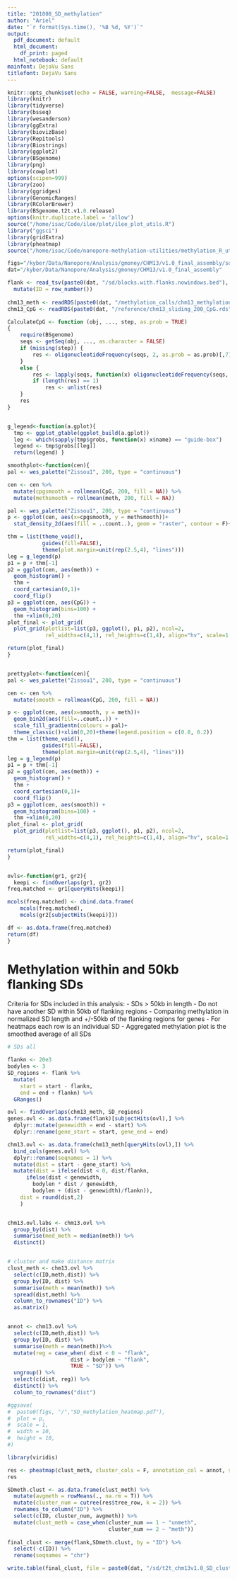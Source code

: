 ```yaml
---
title: "201008_SD_methylation"
author: "Ariel"
date: "`r format(Sys.time(), '%B %d, %Y')`"
output:
  pdf_document: default
  html_document:
    df_print: paged
  html_notebook: default
mainfont: DejaVu Sans
titlefont: DejaVu Sans
---
```


```r
knitr::opts_chunk$set(echo = FALSE, warning=FALSE,  message=FALSE)
library(knitr)
library(tidyverse)
library(bsseq)
library(wesanderson)
library(ggExtra)
library(biovizBase)
library(Repitools)
library(Biostrings)
library(ggplot2)
library(BSgenome)
library(png)
library(cowplot)
options(scipen=999)
library(zoo)
library(ggridges)
library(GenomicRanges)
library(RColorBrewer)
library(BSgenome.t2t.v1.0.release)
options(knitr.duplicate.label = 'allow')
source("/home/isac/Code/ilee/plot/ilee_plot_utils.R")
library("ggsci")
library(gridExtra) 
library(pheatmap)
source("/home/isac/Code/nanopore-methylation-utilities/methylation_R_utils.R")
```

```r
figs="/kyber/Data/Nanopore/Analysis/gmoney/CHM13/v1.0_final_assembly/sd/figures"
dat="/kyber/Data/Nanopore/Analysis/gmoney/CHM13/v1.0_final_assembly"

flank <- read_tsv(paste0(dat, "/sd/blocks.with.flanks.nowindows.bed"), col_names = c("seqnames", "start", "end")) %>%
  mutate(ID = row_number())
  
chm13_meth <- readRDS(paste0(dat, "/methylation_calls/chm13_methylation_50kb.rds"))
chm13_CpG <- readRDS(paste0(dat, "/reference/chm13_sliding_200_CpG.rds"))
```


```r
CalculateCpG <- function (obj, ..., step, as.prob = TRUE) 
{
    require(BSgenome)
    seqs <- getSeq(obj, ..., as.character = FALSE)
    if (missing(step)) {
        res <- oligonucleotideFrequency(seqs, 2, as.prob = as.prob)[,7]
    }
    else {
        res <- lapply(seqs, function(x) oligonucleotideFrequency(seqs, 2, step = step, as.prob = as.prob)[,7])
        if (length(res) == 1) 
            res <- unlist(res)
    }
    res
}


g_legend<-function(a.gplot){
  tmp <- ggplot_gtable(ggplot_build(a.gplot))
  leg <- which(sapply(tmp$grobs, function(x) x$name) == "guide-box")
  legend <- tmp$grobs[[leg]]
  return(legend) }

smoothplot<-function(cen){
pal <- wes_palette("Zissou1", 200, type = "continuous")

cen <- cen %>%
  mutate(cpgsmooth = rollmean(CpG, 200, fill = NA)) %>%
  mutate(methsmooth = rollmean(meth, 200, fill = NA))

pal <- wes_palette("Zissou1", 200, type = "continuous")
p <- ggplot(cen, aes(x=cpgsmooth, y = methsmooth))+
  stat_density_2d(aes(fill = ..count..), geom = "raster", contour = F)+scale_fill_gradientn(colours = pal)+geom_density_2d(color = "black", linetype = "dotted")+xlim(0,20)+theme(legend.position = c(0.8, 0.2))+theme_classic()+ylim(0,1)

thm = list(theme_void(),
           guides(fill=FALSE),
           theme(plot.margin=unit(rep(2.5,4), "lines")))
leg = g_legend(p)
p1 = p + thm[-1]
p2 = ggplot(cen, aes(meth)) +
  geom_histogram() +
  thm +
  coord_cartesian(0,1)+
  coord_flip()
p3 = ggplot(cen, aes(CpG)) +
  geom_histogram(bins=100) + 
  thm +xlim(0,20)
plot_final <- plot_grid(
  plot_grid(plotlist=list(p3, ggplot(), p1, p2), ncol=2, 
            rel_widths=c(4,1), rel_heights=c(1,4), align="hv", scale=1.1),leg, rel_widths=c(5,1))

return(plot_final)
}


prettyplot<-function(cen){
pal <- wes_palette("Zissou1", 200, type = "continuous")

cen <- cen %>%
  mutate(smooth = rollmean(CpG, 200, fill = NA))

p <- ggplot(cen, aes(x=smooth, y = meth))+
  geom_bin2d(aes(fill=..count..)) +
  scale_fill_gradientn(colours = pal)+
  theme_classic()+xlim(0,20)+theme(legend.position = c(0.8, 0.2))
thm = list(theme_void(),
           guides(fill=FALSE),
           theme(plot.margin=unit(rep(2.5,4), "lines")))
leg = g_legend(p)
p1 = p + thm[-1]
p2 = ggplot(cen, aes(meth)) +
  geom_histogram() +
  thm +
  coord_cartesian(0,1)+
  coord_flip()
p3 = ggplot(cen, aes(smooth)) +
  geom_histogram(bins=100) + 
  thm +xlim(0,20)
plot_final <- plot_grid(
  plot_grid(plotlist=list(p3, ggplot(), p1, p2), ncol=2, 
            rel_widths=c(4,1), rel_heights=c(1,4), align="hv", scale=1.1),leg, rel_widths=c(5,1))

return(plot_final)
}


ovls<-function(gr1, gr2){
  keepi <- findOverlaps(gr1, gr2)
freq.matched <- gr1[queryHits(keepi)]

mcols(freq.matched) <- cbind.data.frame(
    mcols(freq.matched),
    mcols(gr2[subjectHits(keepi)]))

df <- as.data.frame(freq.matched)
return(df)
}

```

# Methylation within and 50kb flanking SDs 
Criteria for SDs included in this analysis:
- SDs > 50kb in length 
- Do not have another SD within 50kb of flanking regions 
- Comparing methylation in normalized SD length and +/-50kb of the flanking regions for genes 
- For heatmaps each row is an individual SD 
- Aggregated methylation plot is the smoothed average of all SDs
```r

# SDs all 

flankn <- 20e3
bodylen <- 3
SD_regions <- flank %>%
  mutate(
    start = start - flankn,
    end = end + flankn) %>%
  GRanges()

ovl <- findOverlaps(chm13_meth, SD_regions)
genes.ovl <- as.data.frame(flank)[subjectHits(ovl),] %>%
  dplyr::mutate(genewidth = end - start) %>%
  dplyr::rename(gene_start = start, gene_end = end) 

chm13.ovl <- as.data.frame(chm13_meth[queryHits(ovl),]) %>%
  bind_cols(genes.ovl) %>%
  dplyr::rename(seqnames = 1) %>%
  mutate(dist = start - gene_start) %>%
  mutate(dist = ifelse(dist < 0, dist/flankn,
      ifelse(dist < genewidth,
        bodylen * dist / genewidth,
        bodylen + (dist - genewidth)/flankn)), 
    dist = round(dist,2)
    )


chm13.ovl.labs <- chm13.ovl %>%
  group_by(dist) %>%
  summarise(med_meth = median(meth)) %>%
  distinct()


# cluster and make distance matrix
clust_meth <- chm13.ovl %>% 
  select(c(ID,meth,dist)) %>%
  group_by(ID, dist) %>%
  summarise(meth = mean(meth)) %>%
  spread(dist,meth) %>%
  column_to_rownames("ID") %>%
  as.matrix() 


annot <- chm13.ovl %>% 
  select(c(ID,meth,dist)) %>%
  group_by(ID, dist) %>%
  summarise(meth = mean(meth))%>%
  mutate(reg = case_when( dist < 0 ~ "flank", 
                    dist > bodylen ~ "flank", 
                    TRUE ~ "SD")) %>%
  ungroup() %>%
  select(c(dist, reg)) %>%
  distinct() %>%
  column_to_rownames("dist")

#ggsave(
#  paste0(figs, "/","SD_methylation_heatmap.pdf"),
#  plot = p,
#  scale = 1,
#  width = 10,
#  height = 10,
#)

```

```r


library(viridis)

res <- pheatmap(clust_meth, cluster_cols = F, annotation_col = annot, show_rownames = F, show_colnames = F, main = "SD Methylation")
res

SDmeth.clust <- as.data.frame(clust_meth) %>%
  mutate(avgmeth = rowMeans(., na.rm = T)) %>%
  mutate(cluster_num = cutree(res$tree_row, k = 2)) %>%
  rownames_to_column("ID") %>%
  select(c(ID, cluster_num, avgmeth)) %>%
  mutate(clust_meth = case_when(cluster_num == 1 ~ "unmeth", 
                                cluster_num == 2 ~ "meth"))
  
final_clust <- merge(flank,SDmeth.clust, by = "ID") %>%
  select(-c(ID)) %>%
  rename(seqnames = "chr")

write.table(final_clust, file = paste0(dat, "/sd/t2t_chm13v1.0_SD_clustered_methylation.bed"),quote = F, sep = "\t", row.names = F, col.names = T)
```

